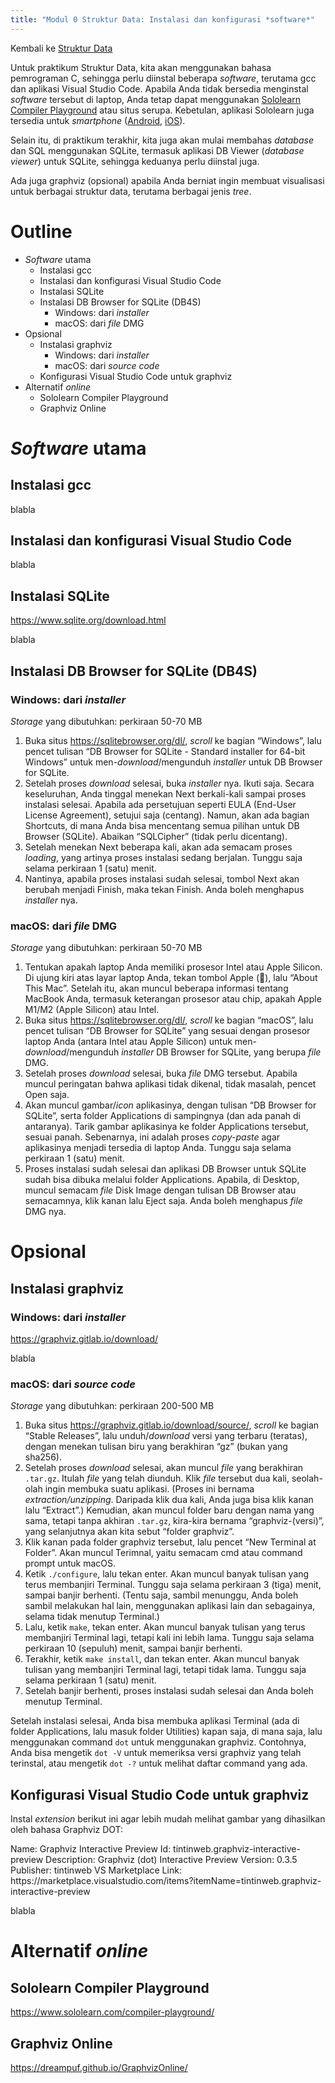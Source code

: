 ```yaml
---
title: "Modul 0 Struktur Data: Instalasi dan konfigurasi *software*"
---
```


Kembali ke [Struktur Data](strukdat2023.qmd)

Untuk praktikum Struktur Data, kita akan menggunakan bahasa pemrograman C, sehingga perlu diinstal beberapa *software*, terutama gcc dan aplikasi Visual Studio Code. Apabila Anda tidak bersedia menginstal *software* tersebut di laptop, Anda tetap dapat menggunakan [Sololearn Compiler Playground](https://www.sololearn.com/compiler-playground) atau situs serupa. Kebetulan, aplikasi Sololearn juga tersedia untuk *smartphone* ([Android](https://play.google.com/store/apps/details?id=com.sololearn), [iOS](https://apps.apple.com/us/app/sololearn-learn-to-code-apps/id1210079064)).

Selain itu, di praktikum terakhir, kita juga akan mulai membahas *database* dan SQL menggunakan SQLite, termasuk aplikasi DB Viewer (*database viewer*) untuk SQLite, sehingga keduanya perlu diinstal juga.

Ada juga graphviz (opsional) apabila Anda berniat ingin membuat visualisasi untuk berbagai struktur data, terutama berbagai jenis *tree*.

# Outline

* *Software* utama
  + Instalasi gcc
  + Instalasi dan konfigurasi Visual Studio Code
  + Instalasi SQLite
  + Instalasi DB Browser for SQLite (DB4S)
    - Windows: dari *installer*
    - macOS: dari *file* DMG

* Opsional
  + Instalasi graphviz
    - Windows: dari *installer*
    - macOS: dari *source code*
  + Konfigurasi Visual Studio Code untuk graphviz

* Alternatif *online*
  + Sololearn Compiler Playground
  + Graphviz Online

# *Software* utama

## Instalasi gcc

blabla

## Instalasi dan konfigurasi Visual Studio Code

blabla

## Instalasi SQLite

<https://www.sqlite.org/download.html>

blabla

## Instalasi DB Browser for SQLite (DB4S)

### Windows: dari *installer*

*Storage* yang dibutuhkan: perkiraan 50-70 MB

1. Buka situs <https://sqlitebrowser.org/dl/>, *scroll* ke bagian "Windows", lalu pencet tulisan "DB Browser for SQLite - Standard installer for 64-bit Windows" untuk men-*download*/mengunduh *installer* untuk DB Browser for SQLite.
2. Setelah proses *download* selesai, buka *installer* nya. Ikuti saja. Secara keseluruhan, Anda tinggal menekan Next berkali-kali sampai proses instalasi selesai. Apabila ada persetujuan seperti EULA (End-User License Agreement), setujui saja (centang). Namun, akan ada bagian Shortcuts, di mana Anda bisa mencentang semua pilihan untuk DB Browser (SQLite). Abaikan "SQLCipher" (tidak perlu dicentang).
3. Setelah menekan Next beberapa kali, akan ada semacam proses *loading*, yang artinya proses instalasi sedang berjalan. Tunggu saja selama perkiraan 1 (satu) menit.
4. Nantinya, apabila proses instalasi sudah selesai, tombol Next akan berubah menjadi Finish, maka tekan Finish. Anda boleh menghapus *installer* nya.

### macOS: dari *file* DMG

*Storage* yang dibutuhkan: perkiraan 50-70 MB

1. Tentukan apakah laptop Anda memiliki prosesor Intel atau Apple Silicon. Di ujung kiri atas layar laptop Anda, tekan tombol Apple (), lalu "About This Mac". Setelah itu, akan muncul beberapa informasi tentang MacBook Anda, termasuk keterangan prosesor atau chip, apakah Apple M1/M2 (Apple Silicon) atau Intel.
2. Buka situs <https://sqlitebrowser.org/dl/>, *scroll* ke bagian "macOS", lalu pencet tulisan "DB Browser for SQLite" yang sesuai dengan prosesor laptop Anda (antara Intel atau Apple Silicon) untuk men-*download*/mengunduh *installer* DB Browser for SQLite, yang berupa *file* DMG.
3. Setelah proses *download* selesai, buka *file* DMG tersebut. Apabila muncul peringatan bahwa aplikasi tidak dikenal, tidak masalah, pencet Open saja.
4. Akan muncul gambar/*icon* aplikasinya, dengan tulisan "DB Browser for SQLite", serta folder Applications di sampingnya (dan ada panah di antaranya). Tarik gambar aplikasinya ke folder Applications tersebut, sesuai panah. Sebenarnya, ini adalah proses *copy-paste* agar aplikasinya menjadi tersedia di laptop Anda. Tunggu saja selama perkiraan 1 (satu) menit.
5. Proses instalasi sudah selesai dan aplikasi DB Browser untuk SQLite sudah bisa dibuka melalui folder Applications. Apabila, di Desktop, muncul semacam *file* Disk Image dengan tulisan DB Browser atau semacamnya, klik kanan lalu Eject saja. Anda boleh menghapus *file* DMG nya.

# Opsional

## Instalasi graphviz

### Windows: dari *installer*

<https://graphviz.gitlab.io/download/>

blabla

### macOS: dari *source code*

*Storage* yang dibutuhkan: perkiraan 200-500 MB

1. Buka situs <https://graphviz.gitlab.io/download/source/>, *scroll* ke bagian "Stable Releases", lalu unduh/*download* versi yang terbaru (teratas), dengan menekan tulisan biru yang berakhiran "gz" (bukan yang sha256).
2. Setelah proses *download* selesai, akan muncul *file* yang berakhiran `.tar.gz`. Itulah *file* yang telah diunduh. Klik *file* tersebut dua kali, seolah-olah ingin membuka suatu aplikasi. (Proses ini bernama *extraction/unzipping*. Daripada klik dua kali, Anda juga bisa klik kanan lalu "Extract".) Kemudian, akan muncul folder baru dengan nama yang sama, tetapi tanpa akhiran `.tar.gz`, kira-kira bernama "graphviz-(versi)", yang selanjutnya akan kita sebut "folder graphviz".
3. Klik kanan pada folder graphviz tersebut, lalu pencet "New Terminal at Folder". Akan muncul Terimnal, yaitu semacam cmd atau command prompt untuk macOS.
4. Ketik `./configure`, lalu tekan enter. Akan muncul banyak tulisan yang terus membanjiri Terminal. Tunggu saja selama perkiraan 3 (tiga) menit, sampai banjir berhenti. (Tentu saja, sambil menunggu, Anda boleh sambil melakukan hal lain, menggunakan aplikasi lain dan sebagainya, selama tidak menutup Terminal.)
5. Lalu, ketik `make`, tekan enter. Akan muncul banyak tulisan yang terus membanjiri Terminal lagi, tetapi kali ini lebih lama. Tunggu saja selama perkiraan 10 (sepuluh) menit, sampai banjir berhenti.
6. Terakhir, ketik `make install`, dan tekan enter. Akan muncul banyak tulisan yang membanjiri Terminal lagi, tetapi tidak lama. Tunggu saja selama perkiraan 1 (satu) menit.
7. Setelah banjir berhenti, proses instalasi sudah selesai dan Anda boleh menutup Terminal.

Setelah instalasi selesai, Anda bisa membuka aplikasi Terminal (ada di folder Applications, lalu masuk folder Utilities) kapan saja, di mana saja, lalu menggunakan command `dot` untuk menggunakan graphviz. Contohnya, Anda bisa mengetik `dot -V` untuk memeriksa versi graphviz yang telah terinstal, atau mengetik `dot -?` untuk melihat daftar command yang ada.

## Konfigurasi Visual Studio Code untuk graphviz

Instal *extension* berikut ini agar lebih mudah melihat gambar yang dihasilkan oleh bahasa Graphviz DOT:

Name: Graphviz Interactive Preview
Id: tintinweb.graphviz-interactive-preview
Description: Graphviz (dot) Interactive Preview
Version: 0.3.5
Publisher: tintinweb
VS Marketplace Link: https://marketplace.visualstudio.com/items?itemName=tintinweb.graphviz-interactive-preview

blabla

# Alternatif *online*

## Sololearn Compiler Playground

<https://www.sololearn.com/compiler-playground/>

## Graphviz Online

<https://dreampuf.github.io/GraphvizOnline/>